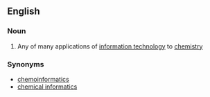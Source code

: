 ==English==

===Noun===
{{wikipedia}}
{{en-noun|-}}

#{{context|chemistry|computing}} Any of many applications of [[information technology]] to [[chemistry]]

===Synonyms===
*[[chemoinformatics]]
*[[chemical informatics]]